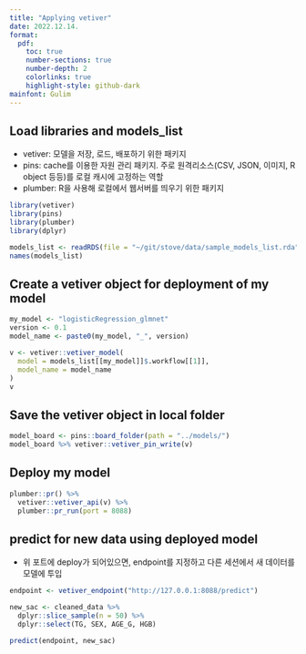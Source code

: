 ```yaml
---
title: "Applying vetiver"
date: 2022.12.14.
format:
  pdf:
    toc: true
    number-sections: true
    number-depth: 2
    colorlinks: true
    highlight-style: github-dark
mainfont: Gulim
---
```


## Load libraries and models_list
 - vetiver: 모델을 저장, 로드, 배포하기 위한 패키지
 - pins: cache를 이용한 자원 관리 패키지. 주로 원격리소스(CSV, JSON, 이미지, R object 등등)를 로컬 캐시에 고정하는 역할
 - plumber: R을 사용해 로컬에서 웹서버를 띄우기 위한 패키지

```r
library(vetiver)
library(pins)
library(plumber)
library(dplyr)

models_list <- readRDS(file = "~/git/stove/data/sample_models_list.rda")
names(models_list)
```

## Create a vetiver object for deployment of my model

```r
my_model <- "logisticRegression_glmnet"
version <- 0.1
model_name <- paste0(my_model, "_", version)

v <- vetiver::vetiver_model(
  model = models_list[[my_model]]$.workflow[[1]],
  model_name = model_name
)
v
```
## Save the vetiver object in local folder

```r
model_board <- pins::board_folder(path = "../models/")
model_board %>% vetiver::vetiver_pin_write(v)
```

## Deploy my model

```r
plumber::pr() %>%
  vetiver::vetiver_api(v) %>%
  plumber::pr_run(port = 8088)
```

## predict for new data using deployed model

- 위 포트에 deploy가 되어있으면, endpoint를 지정하고 다른 세션에서 새 데이터를 모델에 투입
```r
endpoint <- vetiver_endpoint("http://127.0.0.1:8088/predict")

new_sac <- cleaned_data %>%
  dplyr::slice_sample(n = 50) %>%
  dplyr::select(TG, SEX, AGE_G, HGB)

predict(endpoint, new_sac)
```

